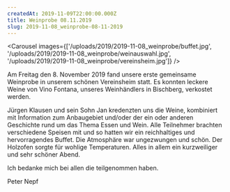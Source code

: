 ```yaml
---
createdAt: 2019-11-09T22:00:00.000Z
title: Weinprobe 08.11.2019
slug: 2019-11-08_weinprobe-08-11-2019
---
```


<Carousel images={['/uploads/2019/2019-11-08_weinprobe/buffet.jpg', '/uploads/2019/2019-11-08_weinprobe/weinauswahl.jpg', '/uploads/2019/2019-11-08_weinprobe/vereinsheim.jpg']} />

Am Freitag den 8. November 2019 fand unsere erste gemeinsame Weinprobe in unserem schönen Vereinsheim statt.
Es konnten leckere Weine von Vino Fontana, unseres Weinhändlers
in Bischberg, verkostet werden. 

Jürgen Klausen und sein Sohn Jan kredenzten uns die Weine, kombiniert mit Information zum Anbaugebiet und/oder der ein oder anderen Geschichte rund um das Thema
Essen und Wein. Alle Teilnehmer brachten verschiedene Speisen mit und so hatten wir ein reichhaltiges und hervorragendes Buffet. Die Atmosphäre war ungezwungen und schön. Der Holzofen sorgte für
wohlige Temperaturen. Alles in allem ein kurzweiliger und sehr schöner Abend.

Ich bedanke mich bei allen die teilgenommen haben.

Peter Nepf